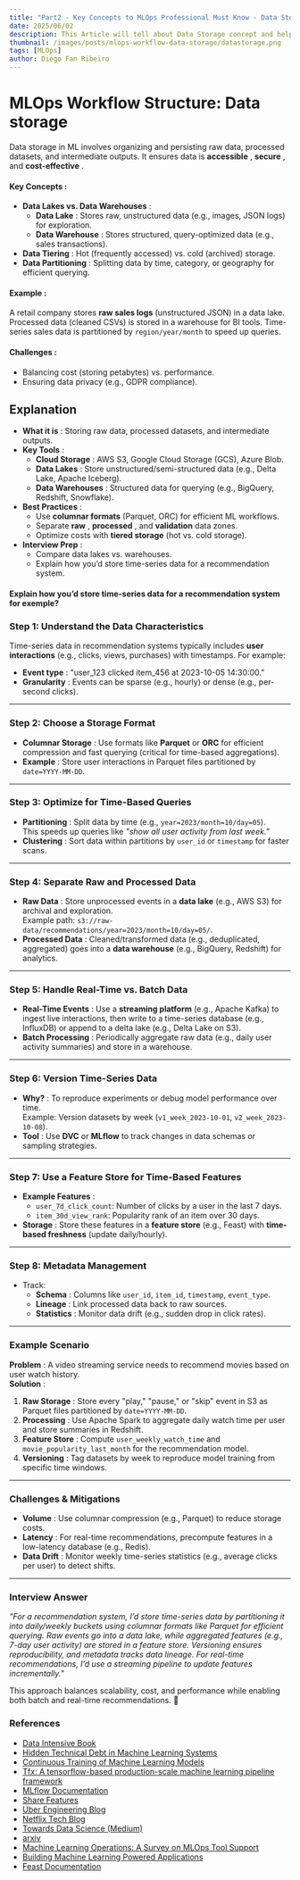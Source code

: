 ```yaml
---
title: "Part2 - Key Concepts to MLOps Professional Must Know - Data Storage"
date: 2025/06/02
description: This Article will tell about Data Storage concept and helps to answer Interviews basic questions.
thumbnail: /images/posts/mlops-workflow-data-storage/datastorage.png
tags: [MLOps]
author: Diego Fan Ribeiro
---
```



# MLOps Workflow Structure: Data storage

Data storage in ML involves organizing and persisting raw data, processed datasets, and intermediate outputs. It ensures data is **accessible** , **secure** , and **cost-effective** .

#### **Key Concepts** :

- **Data Lakes vs. Data Warehouses** :
    - **Data Lake** : Stores raw, unstructured data (e.g., images, JSON logs) for exploration.
    - **Data Warehouse** : Stores structured, query-optimized data (e.g., sales transactions).
- **Data Tiering** : Hot (frequently accessed) vs. cold (archived) storage.
- **Data Partitioning** : Splitting data by time, category, or geography for efficient querying.

#### **Example** :

A retail company stores **raw sales logs** (unstructured JSON) in a data lake. Processed data (cleaned CSVs) is stored in a warehouse for BI tools. Time-series sales data is partitioned by `region/year/month` to speed up queries.

#### **Challenges** :

- Balancing cost (storing petabytes) vs. performance.
- Ensuring data privacy (e.g., GDPR compliance).


## Explanation
- **What it is** : Storing raw data, processed datasets, and intermediate outputs.
- **Key Tools** :
    - **Cloud Storage** : AWS S3, Google Cloud Storage (GCS), Azure Blob.
    - **Data Lakes** : Store unstructured/semi-structured data (e.g., Delta Lake, Apache Iceberg).
    - **Data Warehouses** : Structured data for querying (e.g., BigQuery, Redshift, Snowflake).
- **Best Practices** :
    - Use **columnar formats** (Parquet, ORC) for efficient ML workflows.
    - Separate **raw** , **processed** , and **validation** data zones.
    - Optimize costs with **tiered storage** (hot vs. cold storage).
- **Interview Prep** :
    - Compare data lakes vs. warehouses.
    - Explain how you’d store time-series data for a recommendation system.


#### Explain how you’d store time-series data for a recommendation system for exemple?
### **Step 1: Understand the Data Characteristics**

Time-series data in recommendation systems typically includes **user interactions** (e.g., clicks, views, purchases) with timestamps. For example:

- **Event type** : "user_123 clicked item_456 at 2023-10-05 14:30:00."
- **Granularity** : Events can be sparse (e.g., hourly) or dense (e.g., per-second clicks).

---

### **Step 2: Choose a Storage Format**

- **Columnar Storage** : Use formats like **Parquet** or **ORC** for efficient compression and fast querying (critical for time-based aggregations).
- **Example** : Store user interactions in Parquet files partitioned by `date=YYYY-MM-DD`.

---

### **Step 3: Optimize for Time-Based Queries**

- **Partitioning** : Split data by time (e.g., `year=2023/month=10/day=05`).  
    This speeds up queries like _"show all user activity from last week."_
- **Clustering** : Sort data within partitions by `user_id` or `timestamp` for faster scans.

---

### **Step 4: Separate Raw and Processed Data**

- **Raw Data** : Store unprocessed events in a **data lake** (e.g., AWS S3) for archival and exploration.  
    Example path: `s3://raw-data/recommendations/year=2023/month=10/day=05/`.
- **Processed Data** : Cleaned/transformed data (e.g., deduplicated, aggregated) goes into a **data warehouse** (e.g., BigQuery, Redshift) for analytics.

---

### **Step 5: Handle Real-Time vs. Batch Data**

- **Real-Time Events** : Use a **streaming platform** (e.g., Apache Kafka) to ingest live interactions, then write to a time-series database (e.g., InfluxDB) or append to a delta lake (e.g., Delta Lake on S3).
- **Batch Processing** : Periodically aggregate raw data (e.g., daily user activity summaries) and store in a warehouse.

---

### **Step 6: Version Time-Series Data**

- **Why?** : To reproduce experiments or debug model performance over time.  
    Example: Version datasets by week (`v1_week_2023-10-01`, `v2_week_2023-10-08`).
- **Tool** : Use **DVC** or **MLflow** to track changes in data schemas or sampling strategies.

---

### **Step 7: Use a Feature Store for Time-Based Features**

- **Example Features** :
    - `user_7d_click_count`: Number of clicks by a user in the last 7 days.
    - `item_30d_view_rank`: Popularity rank of an item over 30 days.
- **Storage** : Store these features in a **feature store** (e.g., Feast) with **time-based freshness** (update daily/hourly).

---

### **Step 8: Metadata Management**

- Track:
    - **Schema** : Columns like `user_id`, `item_id`, `timestamp`, `event_type`.
    - **Lineage** : Link processed data back to raw sources.
    - **Statistics** : Monitor data drift (e.g., sudden drop in click rates).

---

### **Example Scenario**

**Problem** : A video streaming service needs to recommend movies based on user watch history.  
**Solution** :

1. **Raw Storage** : Store every "play," "pause," or "skip" event in S3 as Parquet files partitioned by `date=YYYY-MM-DD`.
2. **Processing** : Use Apache Spark to aggregate daily watch time per user and store summaries in Redshift.
3. **Feature Store** : Compute `user_weekly_watch_time` and `movie_popularity_last_month` for the recommendation model.
4. **Versioning** : Tag datasets by week to reproduce model training from specific time windows.

---

### **Challenges & Mitigations**

- **Volume** : Use columnar compression (e.g., Parquet) to reduce storage costs.
- **Latency** : For real-time recommendations, precompute features in a low-latency database (e.g., Redis).
- **Data Drift** : Monitor weekly time-series statistics (e.g., average clicks per user) to detect shifts.

---

### **Interview Answer**

_"For a recommendation system, I’d store time-series data by partitioning it into daily/weekly buckets using columnar formats like Parquet for efficient querying. Raw events go into a data lake, while aggregated features (e.g., 7-day user activity) are stored in a feature store. Versioning ensures reproducibility, and metadata tracks data lineage. For real-time recommendations, I’d use a streaming pipeline to update features incrementally."_

This approach balances scalability, cost, and performance while enabling both batch and real-time recommendations. 🚀

### References

- [Data Intensive Book](https://dataintensive.net/)
- [Hidden Technical Debt in Machine Learning Systems](https://proceedings.neurips.cc/paper_files/paper/2015/file/86df7dcfd896fcaf2674f757a2463eba-Paper.pdf)
- [Continuous Training of Machine Learning Models](https://blog.stackademic.com/continuous-training-of-ml-models-7d8acaf44dda)
- [Tfx: A tensorflow-based production-scale machine learning pipeline framework](https://dl.acm.org/doi/10.1145/3097983.3098021)
- [MLflow Documentation](https://mlflow.org/docs/latest/index.html)
- [Share Features](https://docs.tecton.ai/docs/share-features#feature-sharing-patterns)
- [Uber Engineering Blog](https://www.uber.com/en-BR/blog/salvador/engineering/)
- [Netflix Tech Blog](https://netflixtechblog.com/)
- [Towards Data Science (Medium)](https://towardsdatascience.com/)
- [arxiv](https://arxiv.org/)
- [Machine Learning Operations: A Survey on MLOps Tool Support](https://arxiv.org/abs/2202.10169)
- [Building Machine Learning Powered Applications](https://www.oreilly.com/library/view/building-machine-learning/9781492045106/)
- [Feast Documentation](https://docs.feast.dev/)